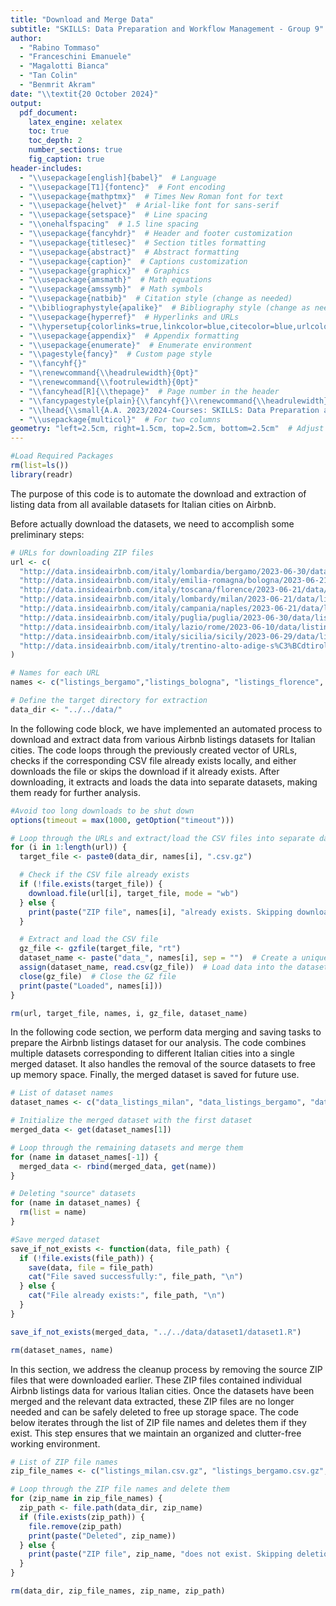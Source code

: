```yaml
---
title: "Download and Merge Data"
subtitle: "SKILLS: Data Preparation and Workflow Management - Group 9"
author:
  - "Rabino Tommaso"
  - "Franceschini Emanuele"
  - "Magalotti Bianca"
  - "Tan Colin"
  - "Benmrit Akram"
date: "\\textit{20 October 2024}"
output:
  pdf_document:
    latex_engine: xelatex
    toc: true
    toc_depth: 2
    number_sections: true
    fig_caption: true
header-includes:
  - "\\usepackage[english]{babel}"  # Language
  - "\\usepackage[T1]{fontenc}"  # Font encoding
  - "\\usepackage{mathptmx}"  # Times New Roman font for text
  - "\\usepackage{helvet}"  # Arial-like font for sans-serif
  - "\\usepackage{setspace}"  # Line spacing
  - "\\onehalfspacing"  # 1.5 line spacing
  - "\\usepackage{fancyhdr}"  # Header and footer customization
  - "\\usepackage{titlesec}"  # Section titles formatting
  - "\\usepackage{abstract}"  # Abstract formatting
  - "\\usepackage{caption}"  # Captions customization
  - "\\usepackage{graphicx}"  # Graphics
  - "\\usepackage{amsmath}"  # Math equations
  - "\\usepackage{amssymb}"  # Math symbols
  - "\\usepackage{natbib}"  # Citation style (change as needed)
  - "\\bibliographystyle{apalike}"  # Bibliography style (change as needed)
  - "\\usepackage{hyperref}"  # Hyperlinks and URLs
  - "\\hypersetup{colorlinks=true,linkcolor=blue,citecolor=blue,urlcolor=blue}"
  - "\\usepackage{appendix}"  # Appendix formatting
  - "\\usepackage{enumerate}"  # Enumerate environment
  - "\\pagestyle{fancy}"  # Custom page style
  - "\\fancyhf{}"
  - "\\renewcommand{\\headrulewidth}{0pt}"
  - "\\renewcommand{\\footrulewidth}{0pt}"
  - "\\fancyhead[R]{\\thepage}"  # Page number in the header
  - "\\fancypagestyle{plain}{\\fancyhf{}\\renewcommand{\\headrulewidth}{0pt}}"
  - "\\lhead{\\small{A.A. 2023/2024-Courses: SKILLS: Data Preparation and Workflow Management}}"
  - "\\usepackage{multicol}"  # For two columns
geometry: "left=2.5cm, right=1.5cm, top=2.5cm, bottom=2.5cm"  # Adjust margins
---
```


```r
#Load Required Packages
rm(list=ls())
library(readr)
```

\section{Download Dataset}
The purpose of this code is to automate the download and extraction of \textit{Airbnb} listing data from all available datasets for Italian cities on Airbnb.

\textbf{Preliminary Settings: } Before actually download the datasets, we need to accomplish some preliminary steps:
\begin{itemize}
  \item The url variable is a vector that contains URLs pointing to ZIP files hosted online. Each URL corresponds to Airbnb listing data for a specific city or region in Italy.
  \item The names variable is another vector that provides user-defined names for each URL. These names will be used to label the downloaded data frames, making them easier to work with.
  \item The data\_dir variable specifies the target directory where the ZIP files will be downloaded and extracted.
\end{itemize}

```r
# URLs for downloading ZIP files
url <- c(
  "http://data.insideairbnb.com/italy/lombardia/bergamo/2023-06-30/data/listings.csv.gz",
  "http://data.insideairbnb.com/italy/emilia-romagna/bologna/2023-06-21/data/listings.csv.gz",
  "http://data.insideairbnb.com/italy/toscana/florence/2023-06-21/data/listings.csv.gz",
  "http://data.insideairbnb.com/italy/lombardy/milan/2023-06-21/data/listings.csv.gz",
  "http://data.insideairbnb.com/italy/campania/naples/2023-06-21/data/listings.csv.gz",
  "http://data.insideairbnb.com/italy/puglia/puglia/2023-06-30/data/listings.csv.gz",
  "http://data.insideairbnb.com/italy/lazio/rome/2023-06-10/data/listings.csv.gz",
  "http://data.insideairbnb.com/italy/sicilia/sicily/2023-06-29/data/listings.csv.gz",
  "http://data.insideairbnb.com/italy/trentino-alto-adige-s%C3%BCdtirol/trentino/2023-06-30/data/listings.csv.gz"
)

# Names for each URL
names <- c("listings_bergamo","listings_bologna", "listings_florence", "listings_milan", "listings_naples", "listings_puglia", "listings_rome", "listings_sicily", "listings_trentino")

# Define the target directory for extraction
data_dir <- "../../data/"
```

\textbf{Download and Extraction: }
In the following code block, we have implemented an automated process to download and extract data from various Airbnb listings datasets for Italian cities. The code loops through the previously created vector of URLs, checks if the corresponding CSV file already exists locally, and either downloads the file or skips the download if it already exists. After downloading, it extracts and loads the data into separate datasets, making them ready for further analysis.

```r
#Avoid too long downloads to be shut down
options(timeout = max(1000, getOption("timeout")))

# Loop through the URLs and extract/load the CSV files into separate datasets
for (i in 1:length(url)) {
  target_file <- paste0(data_dir, names[i], ".csv.gz")

  # Check if the CSV file already exists
  if (!file.exists(target_file)) {
    download.file(url[i], target_file, mode = "wb")
  } else {
    print(paste("ZIP file", names[i], "already exists. Skipping download."))
  }

  # Extract and load the CSV file
  gz_file <- gzfile(target_file, "rt")
  dataset_name <- paste("data_", names[i], sep = "")  # Create a unique dataset name
  assign(dataset_name, read.csv(gz_file))  # Load data into the dataset_name
  close(gz_file)  # Close the GZ file
  print(paste("Loaded", names[i]))
}
```

```r
rm(url, target_file, names, i, gz_file, dataset_name)
```



\section{Merge Dataset}
In the following code section, we perform data merging and saving tasks to prepare the Airbnb listings dataset for our analysis. The code combines multiple datasets corresponding to different Italian cities into a single merged dataset. It also handles the removal of the source datasets to free up memory space. Finally, the merged dataset is saved for future use.

```r
# List of dataset names
dataset_names <- c("data_listings_milan", "data_listings_bergamo", "data_listings_bologna", "data_listings_florence", "data_listings_naples", "data_listings_puglia", "data_listings_rome", "data_listings_sicily", "data_listings_trentino")

# Initialize the merged dataset with the first dataset
merged_data <- get(dataset_names[1])

# Loop through the remaining datasets and merge them
for (name in dataset_names[-1]) {
  merged_data <- rbind(merged_data, get(name))
}

# Deleting "source" datasets
for (name in dataset_names) {
  rm(list = name)
}

#Save merged dataset
save_if_not_exists <- function(data, file_path) {
  if (!file.exists(file_path)) {
    save(data, file = file_path)
    cat("File saved successfully:", file_path, "\n")
  } else {
    cat("File already exists:", file_path, "\n")
  }
}

save_if_not_exists(merged_data, "../../data/dataset1/dataset1.R")
```

```r
rm(dataset_names, name)
```



\section{Delete Source ZIP Files}
In this section, we address the cleanup process by removing the source ZIP files that were downloaded earlier. These ZIP files contained individual Airbnb listings data for various Italian cities. Once the datasets have been merged and the relevant data extracted, these ZIP files are no longer needed and can be safely deleted to free up storage space. The code below iterates through the list of ZIP file names and deletes them if they exist. This step ensures that we maintain an organized and clutter-free working environment.

```r
# List of ZIP file names
zip_file_names <- c("listings_milan.csv.gz", "listings_bergamo.csv.gz", "listings_bologna.csv.gz", "listings_florence.csv.gz", "listings_naples.csv.gz", "listings_puglia.csv.gz", "listings_rome.csv.gz", "listings_sicily.csv.gz", "listings_trentino.csv.gz")

# Loop through the ZIP file names and delete them
for (zip_name in zip_file_names) {
  zip_path <- file.path(data_dir, zip_name)
  if (file.exists(zip_path)) {
    file.remove(zip_path)
    print(paste("Deleted", zip_name))
  } else {
    print(paste("ZIP file", zip_name, "does not exist. Skipping deletion."))
  }
}
```

```r
rm(data_dir, zip_file_names, zip_name, zip_path)
```





